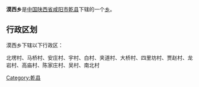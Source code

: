 {{中国乡级行政区
|行政区全称 = 漠西乡
|景观照片文件名 = 
|景观照片描述 = 
|汉语拼音 =
|其他语言 = 
|其他语言名称 = 
|位置图文件名 = 
|位置图描述 = 
|自定义图片=
|上级行政区 = [[陕西省|陕西省]][[咸阳市|咸阳市]][[乾县|乾县]]
|行政区类别 = [[乡级行政区|乡]]
|行政区划代码 = 
|行政区划 = 
|村委会 = 
|居委会 = 
|建置时间 = 
|领导职位 = 
|领导名称 = 
|政府驻地 = 
|毗邻 = 
|地理坐标 = 
|总面积 = 
|总人口 = 
|户籍人口 = 
|户籍人口年份 = 
|常住人口 = 
|常住人口年份 = 
|人口密度 = 
|GDP = 
|邮政编码 = 
|电话区号 = 
|官方网站 = 
|网站名称 = 
}}
'''漠西乡'''是[[中华人民共和国|中国]][[陕西省|陕西省]][[咸阳市|咸阳市]][[乾县|乾县]]下辖的一个[[乡级行政区|乡]]。

== 行政区划 ==
漠西乡下辖以下行政区：

北塄村、马桥村、安庄村、宇村、白村、夹道村、大桥村、四里坊村、贾赵村、龙岩村、高庙村、陈家庄村、吴村、南北村

{{陕西小作品}}
{{乾县行政区划}}

[[Category:乾县|Category:乾县]]